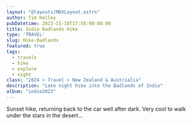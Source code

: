 ```yaml
---
layout: "@layouts/MDXLayout.astro"
author: Tim Halley
pubDatetime: 2023-11-18T17:50:00-08:00
title: Indio Badlands Hike
type: 'TRAVEL'
slug: Hike-Badlands
featured: true
tags:
  - travels
  - hike
  - explore
  - night
class: "2024 > Travel > New Zealand & Austrialia"
description: "Late night hike into the Badlands of Indio"
album: "indio2023"
---
```


Sunset hike, returning back to the car well after dark. Very cool to walk under the stars in the desert...
